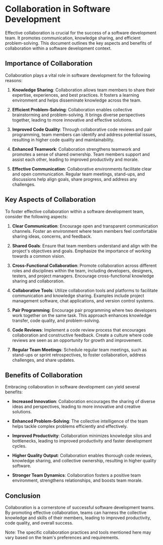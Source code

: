 # Collaboration in Software Development

Effective collaboration is crucial for the success of a software development team. It promotes communication, knowledge sharing, and efficient problem-solving. This document outlines the key aspects and benefits of collaboration within a software development context.

## Importance of Collaboration

Collaboration plays a vital role in software development for the following reasons:

1. **Knowledge Sharing**: Collaboration allows team members to share their expertise, experiences, and best practices. It fosters a learning environment and helps disseminate knowledge across the team.

2. **Efficient Problem-Solving**: Collaboration enables collective brainstorming and problem-solving. It brings diverse perspectives together, leading to more innovative and effective solutions.

3. **Improved Code Quality**: Through collaborative code reviews and pair programming, team members can identify and address potential issues, resulting in higher code quality and maintainability.

4. **Enhanced Teamwork**: Collaboration strengthens teamwork and promotes a sense of shared ownership. Team members support and assist each other, leading to improved productivity and morale.

5. **Effective Communication**: Collaborative environments facilitate clear and open communication. Regular team meetings, stand-ups, and discussions help align goals, share progress, and address any challenges.

## Key Aspects of Collaboration

To foster effective collaboration within a software development team, consider the following aspects:

1. **Clear Communication**: Encourage open and transparent communication channels. Foster an environment where team members feel comfortable sharing ideas, concerns, and feedback.

2. **Shared Goals**: Ensure that team members understand and align with the project's objectives and goals. Emphasize the importance of working towards a common vision.

3. **Cross-Functional Collaboration**: Promote collaboration across different roles and disciplines within the team, including developers, designers, testers, and project managers. Encourage cross-functional knowledge sharing and collaboration.

4. **Collaborative Tools**: Utilize collaboration tools and platforms to facilitate communication and knowledge sharing. Examples include project management software, chat applications, and version control systems.

5. **Pair Programming**: Encourage pair programming where two developers work together on the same task. This approach enhances knowledge transfer, code quality, and problem-solving.

6. **Code Reviews**: Implement a code review process that encourages collaboration and constructive feedback. Create a culture where code reviews are seen as an opportunity for growth and improvement.

7. **Regular Team Meetings**: Schedule regular team meetings, such as stand-ups or sprint retrospectives, to foster collaboration, address challenges, and share updates.

## Benefits of Collaboration

Embracing collaboration in software development can yield several benefits:

- **Increased Innovation**: Collaboration encourages the sharing of diverse ideas and perspectives, leading to more innovative and creative solutions.

- **Enhanced Problem-Solving**: The collective intelligence of the team helps tackle complex problems efficiently and effectively.

- **Improved Productivity**: Collaboration minimizes knowledge silos and bottlenecks, leading to improved productivity and faster development cycles.

- **Higher Quality Output**: Collaboration enables thorough code reviews, knowledge sharing, and collective ownership, resulting in higher quality software.

- **Stronger Team Dynamics**: Collaboration fosters a positive team environment, strengthens relationships, and boosts team morale.

## Conclusion

Collaboration is a cornerstone of successful software development teams. By promoting effective collaboration, teams can harness the collective knowledge and skills of their members, leading to improved productivity, code quality, and overall success.

Note: The specific collaboration practices and tools mentioned here may vary based on the team's preferences and requirements.
